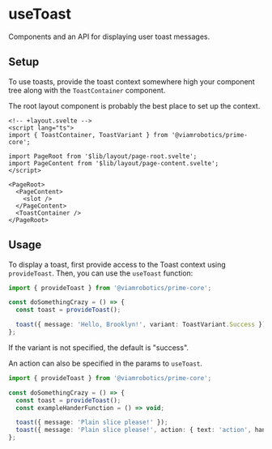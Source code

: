 
<Meta title='APIs/useToast' />

# useToast

Components and an API for displaying user toast messages.

## Setup

To use toasts, provide the toast context somewhere high your component tree along with the `ToastContainer` component.

The root layout component is probably the best place to set up the context.

```svelte
<!-- +layout.svelte -->
<script lang="ts">
import { ToastContainer, ToastVariant } from '@viamrobotics/prime-core';

import PageRoot from '$lib/layout/page-root.svelte';
import PageContent from '$lib/layout/page-content.svelte';
</script>

<PageRoot>
  <PageContent>
    <slot />
  </PageContent>
  <ToastContainer />
</PageRoot>
```

## Usage

To display a toast, first provide access to the Toast context using `provideToast`. Then, you can use the `useToast` function:

```ts
import { provideToast } from '@viamrobotics/prime-core';

const doSomethingCrazy = () => {
  const toast = provideToast();

  toast({ message: 'Hello, Brooklyn!', variant: ToastVariant.Success });
};
```

If the variant is not specified, the default is "success".

An action can also be specified in the params to `useToast`.

```ts
import { provideToast } from '@viamrobotics/prime-core';

const doSomethingCrazy = () => {
  const toast = provideToast();
  const exampleHanderFunction = () => void;

  toast({ message: 'Plain slice please!' });
  toast({ message: 'Plain slice please!', action: { text: 'action', handler: exampleHandlerFunction } });
};
```

<Canvas>
  <Story of={ToastStories.Basic} />
</Canvas>

